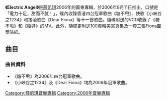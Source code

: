 {{Infobox album <!-- See Wikipedia:WikiProject_Albums -->
| name       = Electric Angel
| type       = [[專輯|專輯]]
| artist     = [[薛凱琪|薛凱琪]]
| cover      = 
<!-- 未知參數 | background = red -->
| released   = 2006年8月11日<br/>2006年12月22日（2nd Edition）
| recorded   = 
| genre      = 廣東
| length     = 
| label      = [[華納唱片|華納唱片]]
| prev_title = [[Me_(薛凱琪專輯)|Me]]
| prev_year  = 2005
| next_title = [["F"_Best|"F" Best]]
| next_year  = 2007
}}
'''《Electric Angel》'''是[[薛凱琪|薛凱琪]]2006年的廣東專輯，於2006年8月11日推出，口號是「電力十足，甜而不膩！」，碟內收錄香港四台冠軍歌曲《糖不甩》、快歌《小峽谷之1234》和搖滾歌曲《Dear Fiona》等十一首歌曲。隨碟附送的VCD收錄了《糖不甩》和《樹娃》的MV。此外，隨碟更附送100頁精美寫真集及一套三張Fiona圖案貼紙。

== 曲目 ==
{{Tracklist/Common
| CD
| full_width = yes
| ml = yes
| a = yes
| ln = yes
| t1 = 糖不甩
| m1 = [[方大同|方大同]]
| l1 = [[周耀輝|周耀輝]]
| a1 = 方大同
| ap = [[崔炎德|崔炎德]]、[[Evi_Yang|Evi Yang]]（曲目四除外）
| t2 = 小峽谷之1234
| m2 = [[Edward_Chan|Edward Chan]]<br/>[[Charles_Lee|Charles Lee]]
| l2 = 周耀輝
| a2 = Edward Chan<br/>Charles Lee

| t3 = 爭
| m3 = [[張家誠|張家誠]]
| l3 = [[黃偉文|黃偉文]]
| a3 = [[Billy_Chan|Billy Chan]]

| t4 = 樹娃
| m4 = [[黃丹儀|黃丹儀]]
| l4 = [[游思行|游思行]]
| a4 = 黃丹儀
| ln4 = 電影《[[新紮師妹3|新紮師妹3]]》主題曲<br>監製：[[崔炎德|崔炎德]]

| t5 = Dear Fiona
| m5 = [[YUI|YUI]]
| l5 = 游思行
| a5 = [[Adrian_Chan|Adrian Chan]]
| ln5 = 改編自[[YUI|YUI]]的《[[Tomorrow's_way|Tomorrow's way]]》

| t6 = 鳳凰木
| m6 = [[嘉琳|嘉琳]]<br/>Adrian Chan
| l6 = 游思行
| a6 = Adrian Chan

| t7 = 夢遊
| m7 = [[伍仲衡|伍仲衡]]
| l7 = [[胡詠詩|胡詠詩]]
| a7 = [[蔡德才|蔡德才]]

| t8 = 狐狸你今天愉快嗎
| m8 = [[西村由紀江|西村由紀江]]
| l8 = 游思行
| a8 = [[曾奕文|Edmond Tsang]]
| ln8 = 電影《[[子狐物語|子狐物語]]》香港版本主題曲<br>改編自西村由紀江的《明日を信じて》

| t9 = 雪花飄
| n9 = 國語
| m9 = 方大同
| l9 = 方大同<br/>[[茹嵐|茹嵐]]
| a9 = 方大同
| ln9 = 《糖不甩》國語版

| t10 = 給十年後的我
| m10 = [[陳小霞|陳小霞]]
| l10 = 黃偉文
| a10 = Billy Chan
}}
{{Tracklist/Common
| Bonus track
| full_width = yes
| collapsed = yes
| ml = yes
| a = yes
| ln = yes

| t11 = 社會歌
| m11 = Edward Chan<br/>Charles Lee
| l11 = 周耀輝
| a11 = Edward Chan<br/>Charles Lee
| ln11 = 《小峽谷之1234》的另一版本<br/>電影《新紮師妹3》插曲
}}
{{Tracklist/Common
| VCD
| full_width = yes
| collapsed = yes
| t1 = 糖不甩
| n1 = MV
| t2 = 樹娃
| n2 = MV
}}

{{Collapsible list
| title = 第二版
|{{Tracklist/Common
| CD
| full_width = yes
| collapsed = open
| apos = below
| an = 註：第二至十一首歌曲與第一版CD的第一至十首相同
| ml = yes
| a = yes
| ln = yes

| t1 = 多謝地球
| m1 = [[嘉琳|嘉琳]]
| l1 = [[林夕|林夕]]
| a1 = [[Adrian_Chan|Adrian Chan]]
| ln1 = [[京都念慈菴|京都念慈菴]]川貝枇杷膏廣告主題曲

| t12 = 小峽谷之1234
| n12 = dispop remix
| m12 = [[Edward_Chan|Edward Chan]]<br/>[[Charles_Lee|Charles Lee]]
| l12 = [[周耀輝|周耀輝]]
| a12 = Edward Chan<br/>Charles Lee
}}{{Tracklist/Common
| DVD
| full_width = yes
| collapsed = open
| t1 = Dear Fiona
| n1 = MV
| t2 = 小峽谷之1234
| n2 = MV
| t3 = 糖不甩
| n3 = MV
| t4 = 樹娃
| n4 = MV
}}
}}

=== 曲目資料 ===
* 《糖不甩》為2006年四台冠軍歌曲。
* 《小峽谷之1234》及《Dear Fiona》均為2006年冠軍歌曲。

{{薛凱琪}}
{{新紮師妹系列}}
[[Category:薛凱琪音樂專輯|Category:薛凱琪音樂專輯]]
[[Category:2006年音樂專輯|Category:2006年音樂專輯]]